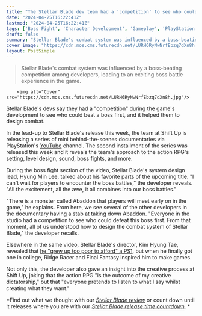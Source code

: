 ```yaml
---
title: "The Stellar Blade dev team had a 'competition' to see who could beat a boss first: 'From that moment, all of us understood how to design the combat'"
date: "2024-04-25T16:22:41Z"
lastmod: "2024-04-25T16:22:41Z"
tags: ['Boss Fight', 'Character Development', 'Gameplay', 'PlayStation', 'RPG', 'Stellar Blade', 'YouTube']
draft: false
summary: "Stellar Blade's combat system was influenced by a boss-beating competition among developers, leading to an exciting boss battle experience in the game."
cover_image: "https://cdn.mos.cms.futurecdn.net/LURH6RyNwNrfEbzq7dXn8h.jpg" 
layout: PostSimple
---
```

> Stellar Blade's combat system was influenced by a boss-beating competition among developers, leading to an exciting boss battle experience in the game.


        <img alt="Cover" src="https://cdn.mos.cms.futurecdn.net/LURH6RyNwNrfEbzq7dXn8h.jpg"/>
        
Stellar Blade's devs say they had a "competition" during the game's development to see who could beat a boss first, and it helped them to design combat.

In the lead-up to Stellar Blade's release this week, the team at Shift Up is releasing a series of mini behind-the-scenes documentaries via PlayStation's [YouTube](https://www.gamesradar.com/uk/tag/youtube/) channel. The second installment of the series was released this week and it reveals the team's approach to the action RPG's setting, level design, sound, boss fights, and more. 

During the boss fight section of the video, Stellar Blade's system design lead, Hyung Min Lee, talked about his favorite parts of the upcoming title. "I can't wait for players to encounter the boss battles," the developer reveals. "All the excitement, all the awe, it all combines into our boss battles." 

"There is a monster called Abaddon that players will meet early on in the game," he explains. From here, we see several of the other developers in the documentary having a stab at taking down Abaddon. "Everyone in the studio had a competition to see who could defeat this boss first. From that moment, all of us understood how to design the combat system of Stellar Blade," the developer recalls. 

Elsewhere in the same video, Stellar Blade's director, Kim Hyung Tae, revealed that [<u>he "grew up too poor to afford" a PS1</u>](https://www.gamesradar.com/games/action/stellar-blade-director-grew-up-too-poor-to-afford-a-ps1-but-when-he-finally-got-one-in-college-ridge-racer-and-final-fantasy-inspired-him-to-make-games/), but when he finally got one in college, Ridge Racer and Final Fantasy inspired him to make games. 

Not only this, the developer also gave an insight into the creative process at Shift Up, joking that the action RPG "is the outcome of my creative dictatorship," but that "everyone pretends to listen to what I say whilst creating what they want."

*Find out what we thought with our *[<u><em>Stellar Blade review</em></u>](https://www.gamesradar.com/stellar-blade-review/)* or count down until it releases where you are with our *[<u><em>Stellar Blade release time countdown</em></u>](https://www.gamesradar.com/stellar-blade-release-time-countdown/)*. *
        
